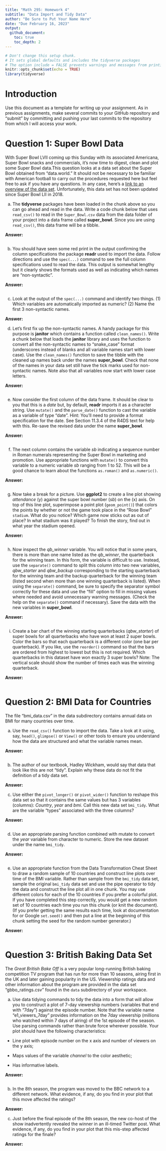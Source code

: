 ```yaml
---
title: "Math 295: Homework 4"
subtitle: "Data Import and Tidy Data"
author: "Be Sure to Put Your Name Here"  
date: "Due February 16, 2023"
output: 
  github_document: 
    toc: true
    toc_depth: 2
---
```


```r
# Don't change this setup chunk. 
# It sets global defaults and includes the tidyverse packages
# The option include = FALSE prevents warnings and messages from printing to your report.
knitr::opts_chunk$set(echo = TRUE)
library(tidyverse)
```

# Introduction

Use this document as a template for writing up your assignment. As in previous assignments, make several commits to your GitHub repository and "submit" by committing and pushing your last commits to the repository from which I will access your work. 



# Question 1: Super Bowl Data

With Super Bowl LVII coming up this Sunday with its associated Americana, Super Bowl snacks and commercials, it's now time to digest, clean and plot some Super Bowl data.This question looks at a data set about the Super Bowl obtained from "data.world." It should not be necessary to be familiar with American football to carry out the procedures requested here but feel free to ask if you have any questions. In any case, here's a [link to an overview of the data set](https://data.world/sports/history-of-the-super-bowl). Unfortunately, this data set has not been updated since Super Bowl LII  in 2018.

a. The **tidyverse** packages have been loaded in the chunk above so you can go ahead and read in the data. Write a code chunk below that uses `read_csv()` to read in the `Super_Bowl.csv` data from the data folder of your project into a data frame called **super_bowl**. Since you are using `read_csv()`, this data frame will be a tibble.

**Answer:**

```r

```



b. You should have seen some red print in the output confirming the column specifications the package **readr** used to import the data. Follow directions and use the `spec(...)` command to see the full column specifications used to read the data. This output is somewhat lengthy but it clearly shows the formats used as well as indicating which names are "non-syntactic".

**Answer:**

```r

```

c. Look at the output of the `spec(...)` command and identify two things. (1) Which variables are automatically imported as numeric? (2) Name the first 3 non-syntactic names.  

**Answer:**


d. Let's first fix up the non-syntactic names. A handy package for this purpose is **janitor** which contains a function called `clean_names()`. Write a chunk below that loads the **janitor** library and uses the function to convert all the non-syntactic names to "snake_case" format (underscores instead of blanks and all variable names start with lower case). Use the `clean_names()` function to save the tibble with the cleaned up names back under the names **super_bowl**.  Check that none of the names in your data set still have the tick marks used for non-syntactic names. Note also that all variables now start with lower case letters.  

**Answer:**  

```r

```

e. Now consider the first column of the data frame. It should be clear to you that this is a *date* but, by default, **readr** imports it as a character string. Use `mutate()` and the `parse_date()` function to cast the variable as a variable of type "date". Hint: You'll need to provide a format specification for the date. See Section 11.3.4 of the R4DS text for help with this. Re-save the revised data under the name **super_bowl**.

**Answer:**  

```r

```

f. The next column contains the variable *sb* indicating a sequence number in Roman numerals representing the Super Bowl in marketing and promotion. Use appropriate functions with `mutate()` to convert this variable to a numeric variable *sb* ranging from 1 to 52. This will be a good chance to learn about the functions `as.roman()` and `as.numeric()`. 

**Answer:**  

```r

```

g. Now take a break for a picture. Use **ggplot2** to create a line plot showing *attendance* (y) against the super bowl number (*sb*) on the (x) axis. On top of this line plot, superimpose a point plot (`geom_point()`) that colors the points by whether or not the game took place in the "Rose Bowl" `stadium`. What do you notice? Which game now sticks out as out of place? In what stadium was it played? To finish the story, find out in what year the stadium opened.   

**Answer:**  

```r

```


h. Now inspect the *qb_winner* variable. You will notice that in some years, there is more than one name listed as the *qb_winner*, the quarterback for the winning team. In this form, the variable is difficult to use. Instead, use the `separate()` command to split this column into two new variables, *qbw_starter* and *qbw_backup* corresponding to the starting quarterback for the winning team and the backup quarterback for the winning team (listed second when more than one winning quarterback is listed). When using the `separate()` command, be sure to specify the separator symbol correctly for these data and use the "fill" option to fill in missing values where needed and avoid unnecessary warning messages.  (Check the help on the `separate()` command if necessary). Save the data with the new variables in **super_bowl**. 


**Answer:**  

```r

```

i. Create a bar chart of the winning starting quarterbacks (*qbw_starter*) of super bowls for all quarterbacks who have won at least 2 super bowls. Color the bars so that each quarterback is a different color (one bar per quarterback). If you like, use the `reorder()` command so that the bars are ordered from highest to lowest but this is not required. Which quarterbacks in this dataset have won exactly 3 super bowls? Note: The vertical scale should show the number of times each was the winning quarterback. 


**Answer:**  

```r

```


# Question 2: BMI Data for Countries  

The file "bmi_data.csv" in the data subdirectory contains annual data on BMI for many countries over time. 


a. Use the `read_csv()` function to import the data. Take a look at it using, say, `head()`, `glimpse()` or `View()` or other tools to ensure you understand how the data are structured and what the variable names mean. 

**Answer:**  

```r
```

b. The author of our textbook, Hadley Wickham, would say that data that look like this are not "tidy". Explain why these data do not fit the definition of a tidy data set.  

**Answer:**  


c. Use either the `pivot_longer()` or `pivot_wider()` function to reshape this data set so that it contains the same values but  has 3 variables (columns): *Country*, *year* and *bmi*. Call this new data set `bmi_tidy`. What are the variable "types" associated with the three columns?     

**Answer:**  

```r


```

d. Use an appropriate parsing function combined with mutate to convert the *year* variable from character to numeric. Store the new dataset under the name `bmi_tidy`.  

**Answer:**  

```r

```

e. Use an appropriate function from the Data Transformation Cheat Sheet to draw a random sample of 10 countries and construct line plots over time of the BMI variable. Rather than sample from the `bmi_tidy` data set, sample the original `bmi_tidy` data set and use the pipe operator to tidy the data and construct the line plot all in one chunk. You may use different colors for each of the 10 countries if you prefer a colorful plot. If you have completed this step correctly, you would get a new random set of 10 countries each time you run this chunk (or knit the document). (If you prefer getting the same results each time, look at documentation for or Google `set.seed()` and then put a line at the beginning of this chunk setting the seed for the random number generator.)

**Answer:**  

```r

```

# Question 3: British Baking Data Set  

The *Great British Bake Off* is a very popular long-running British baking competition TV program that has run for more than 10 seasons, airing first in the UK and later gaining popularity in the US. Viewership ratings data and other information about the program are provided in the data set "gbbo_ratings.csv" found in the `data` subdirectory of your workspace. 

a. Use data tidying commands to tidy the data into a form that will allow you to construct a plot of 7-day viewership numbers (variables that end with "7day") against the episode number. Note that the variable name "e1_viewers_7day" provides information on the 7day viewership (millions who watched within 7 days of airing) of the 1st episode of the season. Use parsing commands rather than brute force wherever possible. Your plot should have the following characteristics:   

* Line plot with episode number on the x axis and number of viewers on the y axis;  
* Maps values of the variable *channel* to the color aesthetic;   

* Has informative labels.   

**Answer:**  

```r

```


b. In the 8th season, the program was moved to the BBC network to a different network. What evidence, if any, do you find in your plot that this move affected the ratings?  

**Answer:**  


c. Just before the final episode of the 8th season, the new co-host of the show inadvertently revealed the winner in an ill-timed Twitter post. What evidence, if any, do you find in your plot that this mis-step affected ratings for the finale?  

**Answer:**

